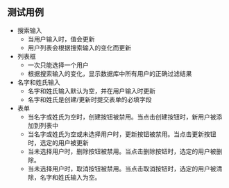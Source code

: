 ## 测试用例

* 搜索输入
  * 当用户输入时，值会更新
  * 用户列表会根据搜索输入的变化而更新
* 列表框
  * 一次只能选择一个用户
  * 根据搜索输入的变化，显示数据库中所有用户的正确过滤结果
* 名字和姓氏输入
  * 名字和姓氏输入默认为空，并在用户输入时更新
  * 名字和姓氏是创建/更新时提交表单的必填字段
* 表单
  * 当名字或姓氏为空时，创建按钮被禁用。当点击创建按钮时，新用户被添加到列表中
  * 当名字或姓氏为空或未选择用户时，更新按钮被禁用。当点击更新按钮时，选定的用户被更新
  * 当未选择用户时，删除按钮被禁用。当点击删除按钮时，选定的用户被删除。
  * 当未选择用户时，取消按钮被禁用。当点击取消按钮时，选定的用户被清除，名字和姓氏输入为空。
